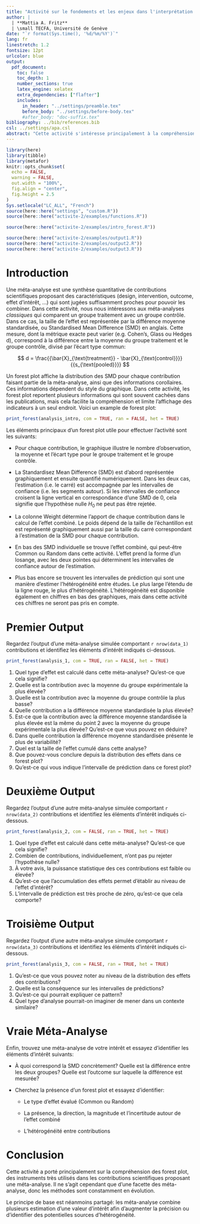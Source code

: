 ```yaml
---
title: "Activité sur le fondements et les enjeux dans l'interprétation des outputs d'une méta-analyse"
author: |
  | **Mattia A. Fritz**
  | \small TECFA, Université de Genève
date: "`r format(Sys.time(), '%d/%m/%Y')`"
lang: fr
linestretch: 1.2
fontsize: 12pt
urlcolor: blue
output:
  pdf_document:
    toc: false
    toc_depth: 1
    number_sections: true
    latex_engine: xelatex
    extra_dependencies: ["flafter"]
    includes:
      in_header: "../settings/preamble.tex"
      before_body: "../settings/before-body.tex"
      #after_body: "doc-suffix.tex"
bibliography: ../bib/references.bib
csl: ../settings/apa.csl
abstract: "Cette activité s'intéresse principalement à la compréhension de méta-analyses classiques, c'est-$-dire qui comparent un groupe traitement avec un groupe contrôle et essayent de définir un effet cumulé. À ce propos, l'activité propose surtout de travailler autour des forest plots, des représentations graphiques qui permettent d'évaluer la présence, la direction et la magnitude des différen"
---
```


```r
library(here)
library(tibble)
library(metafor)
knitr::opts_chunk$set(
  echo = FALSE, 
  warning = FALSE,
  out.width = "100%",
  fig.align = "center",
  fig.height = 2.5
)
Sys.setlocale("LC_ALL", "French")
source(here::here("settings", "custom.R"))
source(here::here("activite-2/examples/functions.R"))

source(here::here("activite-2/examples/intro_forest.R"))

source(here::here("activite-2/examples/output1.R"))
source(here::here("activite-2/examples/output2.R"))
source(here::here("activite-2/examples/output3.R"))
```

# Introduction

Une méta-analyse est une synthèse quantitative de contributions scientifiques proposant des caractéristiques (design, intervention, outcome, effet d'intérêt, ...) qui sont jugées suffisamment proches pour pouvoir les combiner. Dans cette activité, nous nous intéressons aux méta-analyses *classiques* qui comparent un groupe traitement avec un groupe contrôle. Dans ce cas, la taille de l'effet est représentée par la différence moyenne standardisée, ou Standardised Mean Difference (SMD) en anglais. Cette mesure, dont la métrique exacte peut varier (e.g. Cohen's, Glass ou Hedges d), correspond à la différence entre la moyenne du groupe traitement et le groupe contrôle, divisé par l'écart type commun:

$$
d = \frac{{\bar{X}_{\text{treatment}} - \bar{X}_{\text{control}}}}{{s_{\text{pooled}}}}
$$

Un forest plot affiche la distribution des SMD pour chaque contribution faisant partie de la méta-analyse, ainsi que des informations corollaires. Ces informations dépendent du style du graphique. Dans cette activité, les forest plot reportent plusieurs informations qui sont souvent cachées dans les publications, mais cela facilite la compréhension et limite l'affichage des indicateurs à un seul endroit. Voici un example de forest plot:

```r
print_forest(analysis_intro, com = TRUE, ran = FALSE, het = TRUE)
```

Les éléments principaux d'un forest plot utile pour effectuer l'activité sont les suivants:

-   Pour chaque contribution, le graphique illustre le nombre d'observation, la moyenne et l'écart type pour le groupe traitement et le groupe contrôle.

-   La Standardisez Mean Difference (SMD) est d'abord représentée graphiquement et ensuite quantifié numériquement. Dans les deux cas, l'estimation (i.e. le carré) est accompagnée par les intervalles de confiance (i.e. les segments autour). Si les intervalles de confiance croisent la ligne vertical en correspondance d'une SMD de 0, cela signifie que l'hypothèse nulle $H_0$ ne peut pas être rejetée.

-   La colonne Weight détermine l'apport de chaque contribution dans le calcul de l'effet combiné. Le poids dépend de la taille de l'échantillon est est représenté graphiquement aussi par la taille du carré correspondant à l'estimation de la SMD pour chaque contribution.

-   En bas des SMD individuelle se trouve l'effet combiné, qui peut-être Common ou Random dans cette activité. L'effet prend la forme d'un losange, avec les deux pointes qui déterminent les intervalles de confiance autour de l'estimation.

-   Plus bas encore se trouvent les intervalles de prédiction qui sont une manière d'estimer l'hétérogénéité entre études. Le plus large l'étendu de la ligne rouge, le plus d'hétérogénéité. L'hétérogénéité est disponible également en chiffres en bas des graphiques, mais dans cette activité ces chiffres ne seront pas pris en compte.

\newpage

# Premier Output

Regardez l'output d'une méta-analyse simulée comportant `r nrow(data_1)` contributions et identifiez les éléments d'intérêt indiqués ci-dessous.

```r
print_forest(analysis_1, com = TRUE, ran = FALSE, het = TRUE)
```

1.  Quel type d'effet est calculé dans cette méta-analyse? Qu'est-ce que cela signifie?
2.  Quelle est la contribution avec la moyenne du groupe expérimentale la plus élevée?
3.  Quelle est la contribution avec la moyenne du groupe contrôle la plus basse?
4.  Quelle contribution a la différence moyenne standardisée la plus élevée?
5.  Est-ce que la contribution avec la différence moyenne standardisée la plus élevée est la même du point 2 avec la moyenne du groupe expérimentale la plus élevée? Qu'est-ce que vous pouvez en déduire?
6.  Dans quelle contribution la différence moyenne standardisée présente le plus de variabilité?
7.  Quel est la taille de l'effet cumulé dans cette analyse?
8.  Que pouvez-vous conclure depuis la distribution des effets dans ce forest plot?
9.  Qu'est-ce qui vous indique l'intervalle de prédiction dans ce forest plot?

\newpage

# Deuxième Output

Regardez l'output d'une autre méta-analyse simulée comportant `r nrow(data_2)` contributions et identifiez les éléments d'intérêt indiqués ci-dessous.

```r
print_forest(analysis_2, com = FALSE, ran = TRUE, het = TRUE)
```

1.  Quel type d'effet est calculé dans cette méta-analyse? Qu'est-ce que cela signifie?
2.  Combien de contributions, individuellement, n'ont pas pu rejeter l'hypothèse nulle?
3.  À votre avis, la puissance statistique des ces contributions est faible ou élevée?
4.  Qu'est-ce que l'accumulation des effets permet d'établir au niveau de l'effet d'intérêt?
5.  L'intervalle de prédiction est très proche de zéro, qu'est-ce que cela comporte?

\newpage

# Troisième Output

Regardez l'output d'une autre méta-analyse simulée comportant `r nrow(data_3)` contributions et identifiez les éléments d'intérêt indiqués ci-dessous.

```r
print_forest(analysis_3, com = FALSE, ran = TRUE, het = TRUE)
```

1.  Qu'est-ce que vous pouvez noter au niveau de la distribution des effets des contributions?
2.  Quelle est la conséquence sur les intervalles de prédictions?
3.  Qu'est-ce qui pourrait expliquer ce pattern?
4.  Quel type d'analyse pourrait-on imaginer de mener dans un contexte similaire?

\newpage

# Vraie Méta-Analyse

Enfin, trouvez une méta-analyse de votre intérêt et essayez d'identifier les éléments d'intérêt suivants:

-   À quoi correspond la SMD concrètement? Quelle est la différence entre les deux groupes? Quelle est l'outcome sur laquelle la différence est mesurée?

-   Cherchez la présence d'un forest plot et essayez d'identifier:

    -   Le type d'effet évalué (Common ou Random)

    -   La présence, la direction, la magnitude et l'incertitude autour de l'effet combiné

    -   L'hétérogénéité entre contributions

# Conclusion

Cette activité a porté principalement sur la compréhension des forest plot, des instruments très utilisés dans les contributions scientifiques proposant une méta-analyse. Il ne s'agit cependant que d'une facette des méta-analyse, donc les méthodes sont constamment en évolution.

Le principe de base est néanmoins partagé: les méta-analyse combine plusieurs estimation d'une valeur d'intérêt afin d'augmenter la précision ou d'identifier des potentielles sources d'hétérogénéité.
